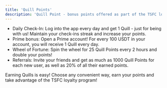 ```yaml
---
title: 'Quill Points'
description: 'Quill Point - bonus points offered as part of the TSFC loyalty program. There are plans to airdrop Quills in the future, which will allow active users to receive additional benefits and rewards. Points can be earned by completing tasks, participating in campaigns, playing games or performing other activities in the Bonus Center that allow accumulation of points. In the future, Quills may become a full-fledged cryptocurrency, giving users the opportunity to earn additional income depending on their activity.'
---
```

- Daily Check-In: Log into the app every day and get 1 Quill - just for being with us! Maintain your check-ins streak and increase your points.
- Prime bonus: Open a Prime account! For every 100 USDT in your account, you will receive 1 Quill every day. 
- Wheel of Fortune: Spin the wheel for 25 Quill Points every 2 hours and double your points! 
- Referrals: Invite your friends and get as much as 1000 Quill Points for each new user, as well as 20% of all their earned points. 

<Info>
Earning Quills is easy! Choose any convenient way, earn your points and take advantage of the TSFC loyalty program! 
</Info>
